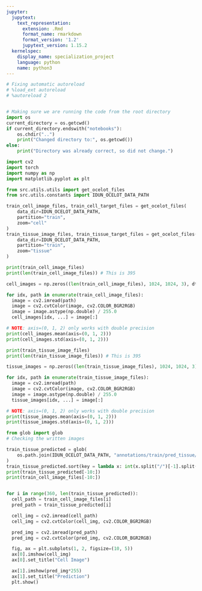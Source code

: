 ```yaml
---
jupyter:
  jupytext:
    text_representation:
      extension: .Rmd
      format_name: rmarkdown
      format_version: '1.2'
      jupytext_version: 1.15.2
  kernelspec:
    display_name: specialization_project
    language: python
    name: python3
---
```


```python
# Fixing automatic autoreload
# %load_ext autoreload
# %autoreload 2


# Making sure we are running the code from the root directory
import os 
current_directory = os.getcwd()
if current_directory.endswith("notebooks"):
    os.chdir("..")
    print("Changed directory to:", os.getcwd())
else:
    print("Directory was already correct, so did not change.")
```

```python
import cv2
import torch
import numpy as np
import matplotlib.pyplot as plt

from src.utils.utils import get_ocelot_files
from src.utils.constants import IDUN_OCELOT_DATA_PATH
```

```python
train_cell_image_files, train_cell_target_files = get_ocelot_files(
    data_dir=IDUN_OCELOT_DATA_PATH,
    partition="train",
    zoom="cell"
)
train_tissue_image_files, train_tissue_target_files = get_ocelot_files(
    data_dir=IDUN_OCELOT_DATA_PATH,
    partition="train",
    zoom="tissue"
)
```

```python
print(train_cell_image_files)
print(len(train_cell_image_files)) # This is 395

cell_images = np.zeros((len(train_cell_image_files), 1024, 1024, 3), dtype=np.double)

for idx, path in enumerate(train_cell_image_files):  
  image = cv2.imread(path)
  image = cv2.cvtColor(image, cv2.COLOR_BGR2RGB)
  image = image.astype(np.double) / 255.0
  cell_images[idx, ...] = image[:]

# NOTE: axis=(0, 1, 2) only works with double precision
print(cell_images.mean(axis=(0, 1, 2))) 
print(cell_images.std(axis=(0, 1, 2)))
```

```python
print(train_tissue_image_files)
print(len(train_tissue_image_files)) # This is 395

tissue_images = np.zeros((len(train_tissue_image_files), 1024, 1024, 3), dtype=np.double)

for idx, path in enumerate(train_tissue_image_files):  
  image = cv2.imread(path)
  image = cv2.cvtColor(image, cv2.COLOR_BGR2RGB)
  image = image.astype(np.double) / 255.0
  tissue_images[idx, ...] = image[:]

# NOTE: axis=(0, 1, 2) only works with double precision
print(tissue_images.mean(axis=(0, 1, 2))) 
print(tissue_images.std(axis=(0, 1, 2)))
```

```python
from glob import glob
# Checking the written images 

train_tissue_predicted = glob(
    os.path.join(IDUN_OCELOT_DATA_PATH, "annotations/train/pred_tissue/*")
)
train_tissue_predicted.sort(key = lambda x: int(x.split("/")[-1].split(".")[0]))
print(train_tissue_predicted[-10:])
print(train_cell_image_files[-10:])


for i in range(360, len(train_tissue_predicted)): 
  cell_path = train_cell_image_files[i]
  pred_path = train_tissue_predicted[i]

  cell_img = cv2.imread(cell_path)
  cell_img = cv2.cvtColor(cell_img, cv2.COLOR_BGR2RGB)

  pred_img = cv2.imread(pred_path)
  pred_img = cv2.cvtColor(pred_img, cv2.COLOR_BGR2RGB)

  fig, ax = plt.subplots(1, 2, figsize=(10, 5))
  ax[0].imshow(cell_img)
  ax[0].set_title("Cell Image")

  ax[1].imshow(pred_img*255)
  ax[1].set_title("Prediction")
  plt.show()


```
